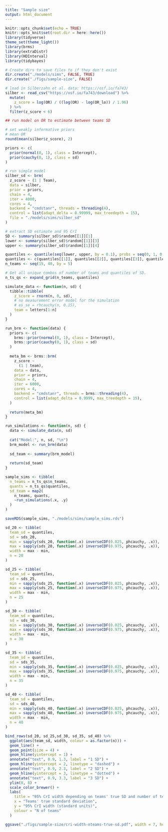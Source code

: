 ```yaml
---
title: "Sample size"
output: html_document
---
```


```r
knitr::opts_chunk$set(echo = TRUE)
knitr::opts_knit$set(root.dir = here::here())
library(tidyverse)
theme_set(theme_light())
library(brms)
library(extraDistr)
library(HDInterval)
library(tidybayes)
```

```r
# Create dirs to save files to if they don't exist
dir.create("./models/sims", FALSE, TRUE)
dir.create("./figs/sample-size", FALSE)
```


```r
# load in Silberzahn et al. data: https://osf.io/fa743/
silber <- read_csv("https://osf.io/fa743/download") %>%
  mutate(
    z_score = log(OR) / ((log(OR) - log(OR_lo)) / 1.96)
  ) %>%
  filter(z_score < 6)

## run model on OR to estimate between teams SD

# set weakly informative priors
# mean OR
round(mean(silber$z_score), 2)

priors <- c(
  prior(normal(0, 1), class = Intercept),
  prior(cauchy(0, 1), class = sd)
)

# run simple model
silber_sd <- brm(
  z_score ~ (1 | Team),
  data = silber,
  prior = priors,
  chain = 4,
  iter = 4000,
  cores = 4,
  backend = "cmdstanr", threads = threading(4),
  control = list(adapt_delta = 0.99999, max_treedepth = 15),
  file = "./models/sims/silber_sd"
)

# extract SD estimate and 95 CrI
SD <- summary(silber_sd)$random[[1]][1]
lower <- summary(silber_sd)$random[[1]][3]
upper <- summary(silber_sd)$random[[1]][4]

quantiles <- quantile(seq(lower, upper, by = 0.1), probs = seq(0, 1, 0.25),  na.rm = FALSE)
quantiles <- c(quantiles[[1]], quantiles[[2]], quantiles[[3]], quantiles[[4]], quantiles[[5]])
n_teams <- seq(15, 40, by = 5)

# Get all unique combos of number of teams and quantiles of SD.
n_ts_qs <- expand_grid(n_teams, quantiles)
```

```r
simulate_data <- function(n, sd) {
  tibble::tibble(
    z_score = rnorm(n, 0, sd),
    # no measurement error model for the simulation
    # es_se = rhcauchy(n, 0.15),
    team = letters[1:n]
  )
}

run_brm <- function(data) {
  priors <- c(
    brms::prior(normal(0, 1), class = Intercept),
    brms::prior(cauchy(0, 1), class = sd)
  )
  
  meta_bm <- brms::brm(
    z_score ~
      (1 | team),
    data = data,
    prior = priors,
    chain = 4,
    iter = 6000,
    cores = 4,
    backend = "cmdstanr", threads = brms::threading(4),
    control = list(adapt_delta = 0.9999, max_treedepth = 15),
  )
  
  return(meta_bm)
}

run_simulations <- function(n, sd) {
  data <- simulate_data(n, sd)
  
  cat("Model:", n, sd, "\n")
  brm_model <- run_brm(data)
  
  sd_team <- summary(brm_model)
  
  return(sd_team)
}
```


```r
sample_sims <- tibble(
  n_teams = n_ts_qs$n_teams,
  quants = n_ts_qs$quantiles,
  sd_team = map2(
    n_teams, quants,
    ~run_simulations(.x, .y)
  )
)

saveRDS(sample_sims, "./models/sims/sample_sims.rds")
```

```r
sd_20 <- tibble(
  team_sd = quantiles,
  sd = sds_20,
  min = sapply(sds_20, function(.x) inverseCDF(0.025, phcauchy, .x)),
  max = sapply(sds_20, function(.x) inverseCDF(0.975, phcauchy, .x)),
  width = max - min,
  n = 20
)

sd_25 <- tibble(
  team_sd = quantiles,
  sd = sds_25,
  min = sapply(sds_25, function(.x) inverseCDF(0.025, phcauchy, .x)),
  max = sapply(sds_25, function(.x) inverseCDF(0.975, phcauchy, .x)),
  width = max - min,
  n = 25
)

sd_30 <- tibble(
  team_sd = quantiles,
  sd = sds_30,
  min = sapply(sds_30, function(.x) inverseCDF(0.025, phcauchy, .x)),
  max = sapply(sds_30, function(.x) inverseCDF(0.975, phcauchy, .x)),
  width = max - min,
  n = 30
)

sd_35 <- tibble(
  team_sd = quantiles,
  sd = sds_35,
  min = sapply(sds_35, function(.x) inverseCDF(0.025, phcauchy, .x)),
  max = sapply(sds_35, function(.x) inverseCDF(0.975, phcauchy, .x)),
  width = max - min,
  n = 35
)

sd_40 <- tibble(
  team_sd = quantiles,
  sd = sds_40,
  min = sapply(sds_40, function(.x) inverseCDF(0.025, phcauchy, .x)),
  max = sapply(sds_40, function(.x) inverseCDF(0.975, phcauchy, .x)),
  width = max - min,
  n = 40
)

bind_rows(sd_20, sd_25,sd_30, sd_35, sd_40) %>%
  ggplot(aes(team_sd, width, colour = as.factor(n))) +
  geom_line() +
  geom_point(size = 4) +
  geom_hline(yintercept = 1) +
  annotate("text", 0.9, 1.3, label = "1 SD") +
  geom_hline(yintercept = 2, linetype = "dashed") +
  annotate("text", 0.9, 2.3, label = "2 SD") +
  geom_hline(yintercept = 3, linetype = "dotted") +
  annotate("text", 0.9, 3.3, label = "3 SD") +
  ylim(0, 8) +
  scale_color_brewer() +
  labs(
    title = "95% CrI width depending on teams' true SD and number of teams",
    x = "Teams' true standard deviation",
    y = "95% CrI width (standard units)",
    colour = "N of teams"
  )

ggsave("./figs/sample-size/cri-width-nteams-true-sd.pdf", width = 7, height = 5)
```

